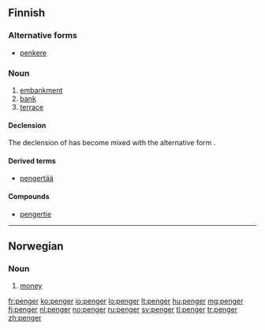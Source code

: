 ==Finnish==

===Alternative forms===
* [[penkere]]

===Noun===
{{fi-noun}}

# [[embankment]]
# [[bank]]
# [[terrace]]

====Declension====
The declension of {{term||penger}} has become mixed with the alternative form {{term|penkere}}.
{{fi-decl-sisar|type=askel|pe|ng|nk|er|ä}}
{{fi-decl-hame|type=askel|penker|||ä|nom_sg=penger}}

====Derived terms====
* [[pengertää]]

====Compounds====
* [[pengertie]]

----

==Norwegian==

===Noun===
{{head|no|noun|g=p}}

# [[money]]

[[fr:penger]]
[[ko:penger]]
[[io:penger]]
[[lo:penger]]
[[lt:penger]]
[[hu:penger]]
[[mg:penger]]
[[fj:penger]]
[[nl:penger]]
[[no:penger]]
[[ru:penger]]
[[sv:penger]]
[[tl:penger]]
[[tr:penger]]
[[zh:penger]]